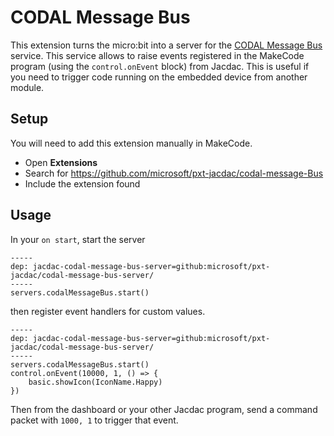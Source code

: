 # CODAL Message Bus

This extension turns the micro:bit into a server for the [CODAL Message Bus](/services/codalmessagebus) service.
This service allows to raise events registered in the MakeCode program (using the `control.onEvent` block) from Jacdac.
This is useful if you need to trigger code running on the embedded device from another module.

## Setup

You will need to add this extension manually in MakeCode.

-   Open **Extensions**
-   Search for https://github.com/microsoft/pxt-jacdac/codal-message-Bus
-   Include the extension found

## Usage

In your `on start`, start the server

```blocks
-----
dep: jacdac-codal-message-bus-server=github:microsoft/pxt-jacdac/codal-message-bus-server/
-----
servers.codalMessageBus.start()
```

then register event handlers for custom values.

```blocks
-----
dep: jacdac-codal-message-bus-server=github:microsoft/pxt-jacdac/codal-message-bus-server/
-----
servers.codalMessageBus.start()
control.onEvent(10000, 1, () => {
    basic.showIcon(IconName.Happy)
})
```

Then from the dashboard or your other Jacdac program, send a command packet with `1000, 1` to trigger that event.
